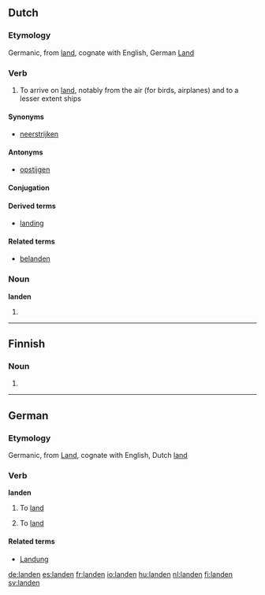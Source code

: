{{also|Landen}}
==Dutch==

===Etymology===
Germanic, from [[land]], cognate with English, German [[Land]]

===Verb===
{{nl-verb-weak}}

# To arrive on [[land]], notably from the air (for birds, airplanes) and to a lesser extent ships

====Synonyms====
* [[neerstrijken]]

====Antonyms====
* [[opstijgen]]

====Conjugation====
{{nl-verb-table|land|landt|landde|landden|geland|aux=zijn}}

====Derived terms====
* [[landing]]

====Related terms====
* [[belanden]]

===Noun===
'''landen'''

# {{plural of|[[land#Dutch|land]]|lang=Dutch}}

----

==Finnish==

===Noun===
{{infl|fi|noun form}}

# {{fi-form of|type=noun|case=genitive|pl=singular|[[lande]]}}

----

==German==

===Etymology===
Germanic, from [[Land]], cognate with English, Dutch [[land]]

===Verb===
{{de-verb-reg|land|lande|gelandet|haben,sein}}
'''landen'''

# {{context|intransitive|auxiliary verb: sein|lang=de}} To [[land#English|land]]
# {{context|transitive|auxiliary verb: haben|lang=de}} To [[land#English|land]]

====Related terms====
* [[Landung]]

[[de:landen]]
[[es:landen]]
[[fr:landen]]
[[io:landen]]
[[hu:landen]]
[[nl:landen]]
[[fi:landen]]
[[sv:landen]]